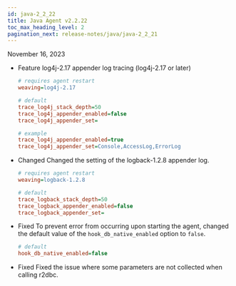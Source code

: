 ```yaml
---
id: java-2_2_22
title: Java Agent v2.2.22
toc_max_heading_level: 2
pagination_next: release-notes/java/java-2_2_21
---
```


November 16, 2023

-   <Status>Feature</Status> log4j-2.17 appender log tracing (log4j-2.17 or later)

    ```ini title='whatap.conf'
    # requires agent restart
    weaving=log4j-2.17

    # default
    trace_log4j_stack_depth=50
    trace_log4j_appender_enabled=false
    trace_log4j_appender_set=

    # example
    trace_log4j_appender_enabled=true
    trace_log4j_appender_set=Console,AccessLog,ErrorLog
    ```

-   <Status>Changed</Status> Changed the setting of the logback-1.2.8 appender log.

    ```ini title='whatap.conf'
    # requires agent restart
    weaving=logback-1.2.8

    # default
    trace_logback_stack_depth=50
    trace_logback_appender_enabled=false
    trace_logback_appender_set=
    ```

-   <Status>Fixed</Status> To prevent error from occurring upon starting the agent, changed the default value of the <code>hook_db_native_enabled</code> option to <code>false</code>.

    ```ini title='whatap.conf'
    # default
    hook_db_native_enabled=false
    ```

-   <Status>Fixed</Status> Fixed the issue where some parameters are not collected when calling r2dbc.
